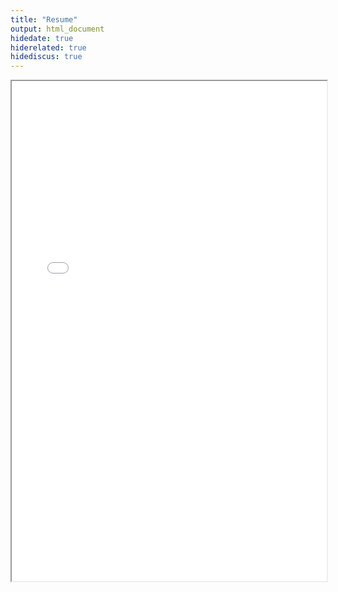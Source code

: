 ```yaml
---
title: "Resume"
output: html_document
hidedate: true
hiderelated: true
hidediscus: true
---
```


<iframe src="/resume_files/RuthRaichur_Resume.pdf" width="100%" height="800" border="0"></iframe>